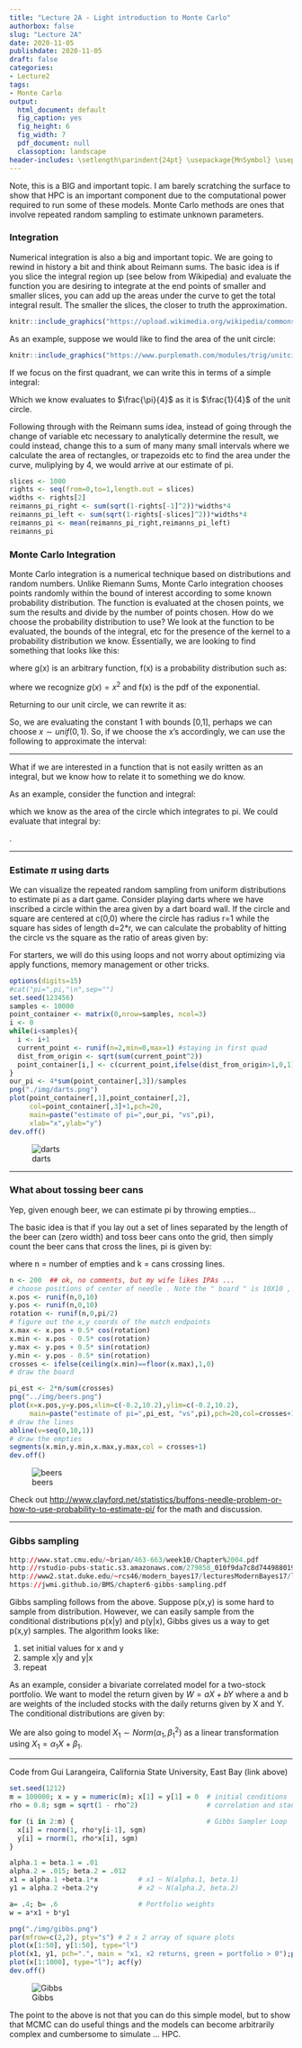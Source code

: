 ```yaml
---
title: "Lecture 2A - Light introduction to Monte Carlo"
authorbox: false
slug: "Lecture 2A"
date: 2020-11-05
publishdate: 2020-11-05
draft: false
categories:
- Lecture2
tags:
- Monte Carlo
output:
  html_document: default
  fig_caption: yes
  fig_height: 6
  fig_width: 7
  pdf_document: null
  classoption: landscape
header-includes: \setlength\parindent{24pt} \usepackage{MnSymbol} \usepackage{mathrsfs}
---
```


Note, this is a BIG and important topic.  I am barely scratching the surface to show that HPC is an important component due to the computational power required to run some of these models.  Monte Carlo methods are ones that involve repeated random sampling to estimate unknown parameters. 

<!--more-->

### Integration

Numerical integration is also a big and important topic.  We are going to rewind in history a bit and think about Reimann sums.  The basic idea is if you slice the integral region up (see below from Wikipedia) and evaluate the function you are desiring to integrate at the end points of smaller and smaller slices, you can add up the areas under the curve to get the total integral result.  The smaller the slices, the closer to truth the approximation.

```r
knitr::include_graphics("https://upload.wikimedia.org/wikipedia/commons/thumb/d/d1/Integration_num_trapezes_notation.svg/1382px-Integration_num_trapezes_notation.svg.png")
```

As an example, suppose we would like to find the area of the unit circle:

```r
knitr::include_graphics("https://www.purplemath.com/modules/trig/unitci04.gif")
```


\begin{equation}
x^2 + y^2 \le 1
\end{equation}

If we focus on the first quadrant, we can write this in terms of a simple integral:

\begin{equation}
I = \int_{0}^1 \sqrt{1-x^2} dx
\end{equation}

Which we know evaluates to $\frac{\pi}{4}$ as it is $\frac{1}{4}$ of the unit circle.

Following through with the Reimann sums idea, instead of going through the change of variable etc necessary to analytically determine the result, we could instead, change this to a sum of many many small intervals where we calculate the area of rectangles, or trapezoids etc to find the area under the curve, muliplying by 4, we would arrive at our estimate of pi.

```r
slices <- 1000
rights <- seq(from=0,to=1,length.out = slices)
widths <- rights[2]
reimanns_pi_right <- sum(sqrt(1-rights[-1]^2))*widths*4
reimanns_pi_left <- sum(sqrt(1-rights[-slices]^2))*widths*4
reimanns_pi <- mean(reimanns_pi_right,reimanns_pi_left)
reimanns_pi
```

### Monte Carlo Integration

Monte Carlo integration is a numerical technique based on distributions and random numbers.  Unlike Riemann Sums, Monte Carlo integration chooses points randomly within the bound of interest according to some known probability distribution.  The function is evaluated at the chosen points, we sum the results and divide by the number of points chosen.  How do we choose the probability distribution to use?  We look at the function to be evaluated, the bounds of the integral, etc for the presence of the kernel to a probability distribution we know.  Essentially, we are looking to find something that looks like this:

\begin{equation}
I = \int_{a}^b g(x)f(x) dx
\end{equation}

where g(x) is an arbitrary function, f(x) is a probability distribution such as:

\begin{equation}
I = \int_{0}^{\infty} x^2 \lambda e^{-\lambda x} dx
\end{equation}

where we recognize $g(x)=x^2$ and f(x) is the pdf of the exponential.

Returning to our unit circle, we can rewrite it as:

\begin{equation}
I = \int_{0}^1 \sqrt{1-x^2} (1) dx
\end{equation}

So, we are evaluating the constant 1 with bounds [0,1], perhaps we can choose $x\sim unif(0,1)$.  So, if we choose the x's accordingly, we can use the following to approximate the interval:

\begin{equation}
I \approx \frac{1}{N}\sum_{x\sim unif(0,1)} \sqrt{1-x^2}
\end{equation}

----

What if we are interested in a function that is not easily written as an integral, but we know how to relate it to something we do know.

As an example, consider the function and integral:

\begin{equation}
H(x,y) = \begin{cases} 1\text{ if } x^2+y^2 \le 1, \\
                0\text{ otherwise} \\
           \end{cases}
\end{equation}

\begin{equation}
I = \int_{x,y \in [-1,1]} H(x,y)dx dy
\end{equation}

which we know as the area of the circle which integrates to pi.  We could evaluate that integral by:

\begin{equation}
\pi = 4*\frac{1}{N}\sum_{x_i,y_i \sim unif[0,1]}^N H(x_i,y_i)
\end{equation}
.

----

### Estimate $\pi$ using darts

We can visualize the repeated random sampling from uniform distributions to estimate pi as a dart game.  Consider playing darts where we have inscribed a circle within the area given by a dart board wall.  If the circle and square are centered at c(0,0) where the circle has radius r=1 while the square has sides of length d=2*r, we can calculate the probablity of hitting the circle vs the square as the ratio of areas given by:

\begin{eqnarray}
\frac{C}{S} &=& \frac{\pi \ast r^2}{(2 \ast r)^2} \\
    &=& \frac{\pi}{4}
\end{eqnarray}

For starters, we will do this using loops and not worry about optimizing via apply functions, memory management or other tricks.

```r
options(digits=15)
#cat("pi=",pi,"\n",sep="")
set.seed(123456)
samples <- 10000
point_container <- matrix(0,nrow=samples, ncol=3)
i <- 0
while(i<samples){
  i <- i+1
  current_point <- runif(n=2,min=0,max=1) #staying in first quad
  dist_from_origin <- sqrt(sum(current_point^2))
  point_container[i,] <- c(current_point,ifelse(dist_from_origin>1,0,1))
}
our_pi <- 4*sum(point_container[,3])/samples
png("./img/darts.png")
plot(point_container[,1],point_container[,2],
     col=point_container[,3]+1,pch=20,
     main=paste("estimate of pi=",our_pi, "vs",pi),
     xlab="x",ylab="y")
dev.off()
```

![darts](../img/darts.png)

----

### What about tossing beer cans

Yep, given enough beer, we can estimate pi by throwing empties...

The basic idea is that if you lay out a set of lines separated by the length of the beer can (zero width) and toss beer cans onto the grid, then simply count the beer cans that cross the lines, pi is given by:

\begin{equation}
\pi = \frac{2 \ast n}{k}
\end{equation}
where n = number of empties and k = cans crossing lines.

```r

n <- 200  ## ok, no comments, but my wife likes IPAs ...
# choose positions of center of needle . Note the " board " is 10X10 , vertical lines x. pos <- runif (n ,0 ,10)
x.pos <- runif(n,0,10)
y.pos <- runif(n,0,10)
rotation <- runif(n,0,pi/2)
# figure out the x,y coords of the match endpoints
x.max <- x.pos + 0.5* cos(rotation)
x.min <- x.pos - 0.5* cos(rotation)
y.max <- y.pos + 0.5* sin(rotation)
y.min <- y.pos - 0.5* sin(rotation)
crosses <- ifelse(ceiling(x.min)==floor(x.max),1,0)
# draw the board

pi_est <- 2*n/sum(crosses)
png("../img/beers.png")
plot(x=x.pos,y=y.pos,xlim=c(-0.2,10.2),ylim=c(-0.2,10.2),
     main=paste("estimate of pi=",pi_est, "vs",pi),pch=20,col=crosses+1)
# draw the lines
abline(v=seq(0,10,1))
# draw the empties
segments(x.min,y.min,x.max,y.max,col = crosses+1)
dev.off()

```

![beers](../img/beers.png)

Check out <http://www.clayford.net/statistics/buffons-needle-problem-or-how-to-use-probability-to-estimate-pi/> for the math and discussion.

----

### Gibbs sampling

```r
http://www.stat.cmu.edu/~brian/463-663/week10/Chapter%2004.pdf
http://rstudio-pubs-static.s3.amazonaws.com/279858_010f9da7c8d744988019397e3fe51cb2.html
http://www2.stat.duke.edu/~rcs46/modern_bayes17/lecturesModernBayes17/lecture-7/07-gibbs.pdf
https://jwmi.github.io/BMS/chapter6-gibbs-sampling.pdf
```

Gibbs sampling follows from the above.  Suppose p(x,y) is some hard to sample from distribution.  However, we can easily sample from the conditional distributions p(x|y) and p(y|x), Gibbs gives us a way to get p(x,y) samples.  The algorithm looks like:

1. set initial values for x and y
2. sample x|y and y|x
3. repeat

As an example, consider a bivariate correlated model for a two-stock portfolio.  We want to model the return given by $W = aX + bY$ where a and b are weights of the included stocks with the daily returns given by X and Y.  The conditional distributions are given by:

\begin{eqnarray}
X & \sim & Norm(\rho Y,\sigma) \\
Y & \sim & Norm(\rho X, \sigma) \text{ where} \\
\sigma & = & \sqrt{1-\rho^2}
\end{eqnarray}

We are also going to model $X_1 \sim Norm(\alpha_1,\beta_1^2)$ as a linear transformation using $X_1 = \alpha_1 X + \beta_1$.

----

Code from Gui Larangeira, California State University, East Bay (link above)
```r
set.seed(1212)
m = 100000; x = y = numeric(m); x[1] = y[1] = 0  # initial conditions
rho = 0.8; sgm = sqrt(1 - rho^2)                 # correlation and standard deviation

for (i in 2:m) {                                 # Gibbs Sampler Loop
  x[i] = rnorm(1, rho*y[i-1], sgm)
  y[i] = rnorm(1, rho*x[i], sgm)
}

alpha.1 = beta.1 = .01
alpha.2 = .015; beta.2 = .012
x1 = alpha.1 +beta.1*x          # x1 ~ N(alpha.1, beta.1)
y1 = alpha.2 +beta.2*y          # x2 ~ N(alpha.2, beta.2)

a= .4; b= .6                    # Portfolio weights
w = a*x1 + b*y1

png("./img/gibbs.png")
par(mfrow=c(2,2), pty="s") # 2 x 2 array of square plots
plot(x[1:50], y[1:50], type="l")
plot(x1, y1, pch=".", main = "x1, x2 returns, green = portfolio > 0");points(x1[w>0], y1[w>0], pch=".", col="green4")
plot(x[1:1000], type="l"); acf(y)
dev.off()
```
![Gibbs](../img/gibbs.png)

The point to the above is not that you can do this simple model, but to show that MCMC can do useful things and the models can become arbitrarily complex and cumbersome to simulate ... HPC.